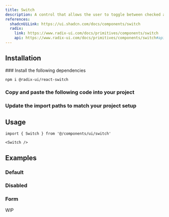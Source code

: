 ```yaml
---
title: Switch
description: A control that allows the user to toggle between checked and not checked.
references:
  shadcnUiLink: https://ui.shadcn.com/docs/components/switch
  radix:
    link: https://www.radix-ui.com/docs/primitives/components/switch
    api: https://www.radix-ui.com/docs/primitives/components/switch#api-reference
---
```


<ComponentPreview name="switch" withRecipe />

## Installation

<Steps>
### Install the following dependencies

```bash npm2yarn
npm i @radix-ui/react-switch
```

### Copy and paste the following code into your project

<ComponentSource name="switch" />

### Update the import paths to match your project setup

</Steps>

## Usage

```tsx
import { Switch } from '@/components/ui/switch'
```

```tsx
<Switch />
```

## Examples

### Default

<ComponentPreview name="switch" />

### Disabled

<ComponentPreview name="switch" type="disabled" />

### Form

<Callout emoji="⚒️">WIP</Callout>
